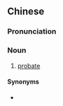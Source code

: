 {{also|遗嘱检验}}
==Chinese==
{{zh-forms|s=遗嘱检验|type=22}}

===Pronunciation===
{{zh-pron
|m=yízhǔ jiǎnyàn
|cat=n
}}

===Noun===
{{zh-noun}}

# {{lb|zh|legal}} [[probate]] {{qualifier|official proving of a will}}
#: {{zh-x|遺囑檢驗 法庭|'''''[[probate court]]'''''}}

====Synonyms====
* {{zh-l|遺囑認證}}